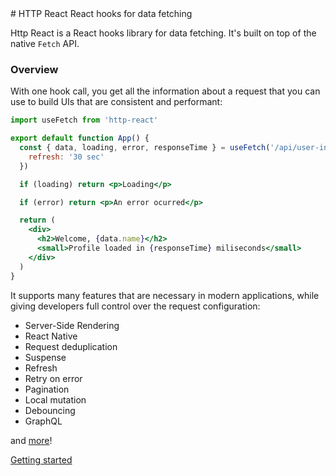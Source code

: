 <div style={{ textAlign: 'center' }}>
  # HTTP React
  <span>React hooks for data fetching</span>
</div>

Http React is a React hooks library for data fetching. It's built on top of the native `Fetch` API.

### Overview

With one hook call, you get all the information about a request that you can use to build UIs that are consistent and performant:

```jsx
import useFetch from 'http-react'

export default function App() {
  const { data, loading, error, responseTime } = useFetch('/api/user-info', {
    refresh: '30 sec'
  })

  if (loading) return <p>Loading</p>

  if (error) return <p>An error ocurred</p>

  return (
    <div>
      <h2>Welcome, {data.name}</h2>
      <small>Profile loaded in {responseTime} miliseconds</small>
    </div>
  )
}
```

It supports many features that are necessary in modern applications, while giving developers full control over the request configuration:

- Server-Side Rendering
- React Native
- Request deduplication
- Suspense
- Refresh
- Retry on error
- Pagination
- Local mutation
- Debouncing
- GraphQL

and [more](/docs/api)!

[Getting started](/docs)
